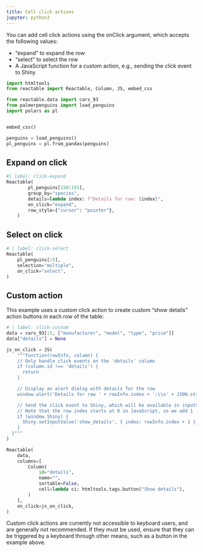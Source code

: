 ```yaml
---
title: Cell click actions
jupyter: python3
---
```


You can add cell click actions using the onClick argument, which accepts the following values:

* "expand" to expand the row
* "select" to select the row
* A JavaScript function for a custom action, e.g., sending the click event to Shiny


```python
import htmltools
from reactable import Reactable, Column, JS, embed_css

from reactable.data import cars_93
from palmerpenguins import load_penguins
import polars as pl


embed_css()

penguins = load_penguins()
pl_penguins = pl.from_pandas(penguins)
```


## Expand on click

```python
#| label: click-expand
Reactable(
        pl_penguins[150:155],
        group_by="species",
        details=lambda index: f"Details for row: {index}",
        on_click="expand",
        row_style={"cursor": "pointer"},
    )

```

## Select on click

```python
# | label: click-select
Reactable(
    pl_penguins[:5],
    selection="multiple",
    on_click="select",
)
```

## Custom action

This example uses a custom click action to create custom “show details” action buttons in each row of the table:

```python
# | label: click-custom
data = cars_93[:5, ["manufacturer", "model", "type", "price"]]
data["details"] = None

js_on_click = JS(
    """function(rowInfo, column) {
    // Only handle click events on the 'details' column
    if (column.id !== 'details') {
      return
    }

    // Display an alert dialog with details for the row
    window.alert('Details for row ' + rowInfo.index + ':\\n' + JSON.stringify(rowInfo.values, null, 2))

    // Send the click event to Shiny, which will be available in input$show_details
    // Note that the row index starts at 0 in JavaScript, so we add 1
    if (window.Shiny) {
      Shiny.setInputValue('show_details', { index: rowInfo.index + 1 }, { priority: 'event' })
    }
  }"""
)

Reactable(
    data,
    columns=[
        Column(
            id="details",
            name="",
            sortable=False,
            cell=lambda ci: htmltools.tags.button("Show details"),
        )
    ],
    on_click=js_on_click,
)
```

:::{.callout-warning}
Custom click actions are currently not accessible to keyboard users, and are generally not recommended. If they must be used, ensure that they can be triggered by a keyboard through other means, such as a button in the example above.
:::
